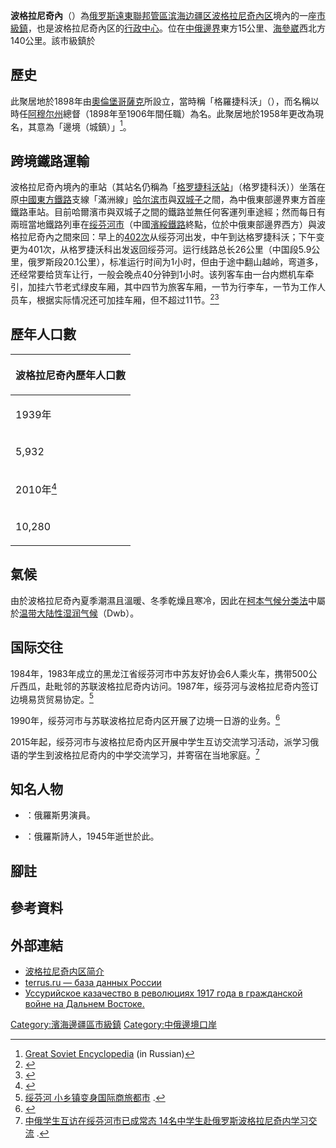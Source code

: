{{Infobox settlement
|name = 波格拉尼奇內
|native_name = Пограничный
|settlement_type = 市級鎮
|latd = 44 | latm = 24 | lats = 49 | latNS = N
|longd = 131 | longm = 22 | longs = 32 | longEW = E
|image_skyline = 
|image_caption = 
|image_map = Map of Russia - Primorsky Krai (2008-03).svg
|map_caption = 滨海边疆区在俄羅斯的位置
|pushpin_map=Russia Primorsky Krai
|pushpin_map_caption =波格拉尼奇內在滨海边疆区的位置
|coordinates_display = inline,title
|coordinates_region = RU-PRI
|subdivision_type = [[世界政區索引|國家]]
|subdivision_name = [[俄羅斯|俄羅斯]]
|subdivision_type1 = [[俄羅斯聯邦管區|聯邦管區]]
|subdivision_name1 = [[遠東聯邦管區|遠東聯邦管區]]
|subdivision_type2 = [[俄罗斯联邦主体|聯邦主體]]
|subdivision_name2 = [[滨海边疆区|滨海边疆区]]
|subdivision_type3 = 區
|subdivision_name3 = [[波格拉尼奇內區|波格拉尼奇內區]]
|established_title = 設立
|established_date = 1898年
|established_title1 = 成為市級鎮
|established_date1 = 1936年
|established_title2 = 前稱
|established_date2 = 格罗迭科沃/格罗捷科沃（{{lang|ru|Гродеково}}；[[俄語羅馬化|拉丁化]]：Grodekovo，1958年以前）
|population_as_of = [[2010年俄羅斯人口普查|2010]]
|population_footnotes =<ref name="2010Census">{{ru-pop-ref|2010Census}}</ref>
|population_total = 10280
|population_density_km2 = auto
|pop_est_footnotes = <ref name="2016Census">{{Cite web |url=http://www.gks.ru/free_doc/doc_2016/bul_dr/mun_obr2016.rar |title=Численность населения Российской Федерации по муниципальным образованиям на 1 января 2016 года |access-date=2016-11-12 |archive-date=2019-05-13 |archive-url=https://web.archive.org/web/20190513150350/http://www.gks.ru/free_doc/doc_2016/bul_dr/mun_obr2016.rar |dead-url=no }}</ref>
|pop_est_as_of = 2016
|population_est = 10179
|elevation_m = 
|timezone = [[海參崴時間|VLAT]]
|utc_offset = +10
|postal_code_type = {{le|俄羅斯郵區編號|Postal codes in Russia|郵區編號}}
|postal_code =  692582
|blank_name = [[車輛號牌|車輛號牌]]
|blank_info = 25、125
|blank1_name = {{le|俄羅斯電話區號|Telephone numbers in Russia|電話區號}}
|blank1_info = +7 42345
|blank2_name = [[俄羅斯行政區劃代碼|OKATO]]
|blank2_info = [https://classif.spb.ru/classificators/view/okt.php?st=A&kr=1&kod=05232551 05232551]
|blank3_name = OKTMO
|blank3_info = [https://classif.spb.ru/classificators/view/tma.php?st=A&kr=1&kod=05632151051 05632151051]
|website =
}}

'''波格拉尼奇內'''（{{lang-ru|Пограничный}}）為[[俄罗斯|俄罗斯]][[遠東聯邦管區|遠東聯邦管區]][[滨海边疆区|滨海边疆区]][[波格拉尼奇內区|波格拉尼奇內区]]境內的一座[[市級鎮|市級鎮]]，也是波格拉尼奇內区的[[行政中心|行政中心]]。位在[[中國－俄羅斯邊界|中俄邊界]]東方15公里、[[海參崴|海參崴]]西北方140公里。該市級鎮於{{ru-census|p2010=10,280|p2002=12,221|p1989=11,333}}

==歷史==
此聚居地於1898年由[[奧倫堡哥薩克|奧倫堡哥薩克]]所設立，當時稱「格羅捷科沃」（{{lang|ru|Гродеково}}），而名稱以時任[[阿穆尔州|阿穆尔州]]總督{{link-ru|尼古拉·伊萬諾維奇·格羅捷科夫|Гродеков, Николай Иванович}}（1898年至1906年間任職）為名。此聚居地於1958年更改為現名，其意為「邊境（城鎮）」<ref>[http://dic.academic.ru/dic.nsf/bse/121468/%D0%9F%D0%BE%D0%B3%D1%80%D0%B0%D0%BD%D0%B8%D1%87%D0%BD%D1%8B%D0%B9 Great Soviet Encyclopedia] {{Wayback|url=http://dic.academic.ru/dic.nsf/bse/121468/%D0%9F%D0%BE%D0%B3%D1%80%D0%B0%D0%BD%D0%B8%D1%87%D0%BD%D1%8B%D0%B9 |date=20200214051435 }} (in Russian)</ref>。

==跨境鐵路運輸==
波格拉尼奇內境內的車站（其站名仍稱為「[[格罗捷科沃站|格罗捷科沃站]]」（格罗捷科沃）{{efn|列车车厢水牌上的译名与俄罗斯铁路车站的中文名称显示为“格罗迭科沃”，而中国铁路车票票面上此站译名为“格罗捷科沃”。}}）坐落在原[[中國東方鐵路|中國東方鐵路]]支線「滿洲線{{efn|該支線今分為西伯利亞鐵路支線以及[[濱綏鐵路|濱綏鐵路]]，而西伯利亞鐵路支線進入中國以後連接濱綏鐵路。}}」[[哈尔滨市|哈尔滨市]]與[[双城子|双城子]]之間，為中俄東部邊界東方首座鐵路車站。目前哈爾濱市與双城子之間的鐵路並無任何客運列車途經；然而每日有兩班當地鐵路列車在[[绥芬河市|绥芬河市]]（中國[[濱綏鐵路|濱綏鐵路]]終點，位於中俄東部邊界西方）與波格拉尼奇內之間來回：早上的[[401/402次列车|402次]]从绥芬河出发，中午到达格罗捷科沃；下午变更为401次，从格罗捷沃科出发返回绥芬河。运行线路总长26公里（中国段5.9公里，俄罗斯段20.1公里），标准运行时间为1小时，但由于途中翻山越岭，弯道多，还经常要给货车让行，一般会晚点40分钟到1小时。该列客车由一台内燃机车牵引，加挂六节老式绿皮车厢，其中四节为旅客车厢，一节为行李车，一节为工作人员车，根据实际情况还可加挂车厢，但不超过11节。<ref>{{Cite web |url=http://m.hljnews.cn:4402/html/16421.html |title=绥芬河国际列 |access-date=2018-07-08 |archive-url=https://web.archive.org/web/20180708103857/http://m.hljnews.cn:4402/html/16421.html |archive-date=2018-07-08 |dead-url=yes }}</ref><ref>{{Cite web |url=https://m.sohu.com/a/67499749_102551/?pvid=000115_3w_a |title=绥芬河到海参崴出关攻略 |access-date=2018-07-08 |archive-date=2020-02-14 |archive-url=https://web.archive.org/web/20200214051449/https://m.sohu.com/a/67499749_102551/?pvid=000115_3w_a |dead-url=no }}</ref>

==歷年人口數==
{| class="wikitable" style=text-align:center
|-
! colspan =7| 波格拉尼奇內歷年人口數
|-
! 1939年 !! 1959年 !! 1970年 !! 1979年 !! 1989年<ref name="Census1989" /> !! 2002年<ref name="PopCensus" /> !! 2009年<ref name="2009Est">{{ru-pop-ref|2009Est}}</ref> 
|-
| 5,932 || 11,024 || 9,752 || 10,098 || 11,333 || 12,221 || 11,857
|-
! 2010年<ref name="2010Census">{{ru-pop-ref|2010Census}}</ref> !! 2012年 !! 2013年 !! 2014年 !! 2015年 !! 2016年<ref name="2016Census"/> !!
|-
| 10,280 || 10,187 || 10,156 || 10,169 || 10,103 || 10,179 ||
|}

==氣候==
由於波格拉尼奇內夏季潮濕且溫暖、冬季乾燥且寒冷，因此在[[柯本气候分类法|柯本气候分类法]]中屬於[[温带大陆性湿润气候|温带大陆性湿润气候]]（Dwb）。

<div style="width:75%;">
{{Weather box
|location=波格拉尼奇內
|metric first=yes
|single line=yes
|Jan record high C=6.8
|Feb record high C=13.7
|Mar record high C=21.3
|Apr record high C = 30.2
|May record high C = 35.0
|Jun record high C = 36.9
|Jul record high C = 39.0
|Aug record high C = 39.2
|Sep record high C = 33.5
|Oct record high C = 30.4
|Nov record high C = 21.3
|Dec record high C = 12.0
|Jan high C = -9.5
|Feb high C = -5.2
|Mar high C = 2.7
|Apr high C = 12.9
|May high C = 19.7
|Jun high C = 23.5
|Jul high C = 26.7
|Aug high C = 26.5
|Sep high C = 21.4
|Oct high C = 14.0
|Nov high C = 2.3
|Dec high C = -7.0
|Jan mean C = -15.4
|Feb mean C = -11.7
|Mar mean C = -3.9
|Apr mean C = 5.6
|May mean C = 12.3
|Jun mean C = 16.9
|Jul mean C = 20.6
|Aug mean C = 20.6
|Sep mean C = 14.4
|Oct mean C = 6.5
|Nov mean C = -4.0
|Dec mean C = -12.7
|Jan low C = -20.4
|Feb low C = -17.0
|Mar low C = -9.4
|Apr low C = -0.7
|May low C = 5.7
|Jun low C = 11.2
|Jul low C = 15.7
|Aug low C = 15.8
|Sep low C = 8.8
|Oct low C = 0.7
|Nov low C = -9.1
|Dec low C = -17.4
|Jan record low C = -36.9
|Feb record low C = -33.0
|Mar record low C = -27.6
|Apr record low C = -14.5
|May record low C = -4.2
|Jun record low C = 2.0
|Jul record low C = 5.1
|Aug record low C = 5.6
|Sep record low C = -3.1
|Oct record low C = -13.1
|Nov record low C = -28.6
|Dec record low C = -35.2
|Jan precipitation mm = 6.7
|Feb precipitation mm = 8.1
|Mar precipitation mm = 13.1
|Apr precipitation mm = 25.3
|May precipitation mm = 58.6
|Jun precipitation mm = 95.3
|Jul precipitation mm = 117.2
|Aug precipitation mm = 122.5
|Sep precipitation mm = 64.5
|Oct precipitation mm = 37.2
|Nov precipitation mm = 14.5
|Dec precipitation mm = 9.5
|unit precipitation days = 0.1 mm
|Jan precipitation days = 4.4
|Feb precipitation days = 3.7
|Mar precipitation days = 5.6
|Apr precipitation days = 6.8
|May precipitation days = 9.3
|Jun precipitation days = 8.2
|Jul precipitation days = 11.4
|Aug precipitation days = 8.3
|Sep precipitation days = 5.5
|Oct precipitation days = 4.6
|Nov precipitation days = 4.8
|Dec precipitation days = 4.5
|Jan humidity = 63.2
|Feb humidity = 58.8
|Mar humidity = 55.7
|Apr humidity = 56.1
|May humidity = 64.4
|Jun humidity = 74.0
|Jul humidity = 81.8
|Aug humidity = 78.7
|Sep humidity = 70.2
|Oct humidity = 59.3
|Nov humidity = 59.0
|Dec humidity = 61.8
|Jan sun = 183
|Feb sun = 190
|Mar sun = 230
|Apr sun = 215
|May sun = 239
|Jun sun = 215
|Jul sun = 208
|Aug sun = 210
|Sep sun = 222
|Oct sun = 214
|Nov sun = 182
|Dec sun = 163
|source 1 = climatebase.ru (1930-2008)<ref name="climatebase">{{cite web|title=Pogranichnyy, Russia|url=http://climatebase.ru/station/31915/?lang=en|publisher=Climatebase.ru|accessdate=2013-01-26|archive-date=2013-04-16|archive-url=https://archive.is/20130416154727/http://climatebase.ru/station/31915/?lang=en|dead-url=no}}</ref>
|source 2 = NOAA (sun only, 1961-1990)<ref name="NOAA">{{cite web|title=Climate Normals for POGRANICNYJ|url=ftp://ftp.atdd.noaa.gov/pub/GCOS/WMO-Normals/RA-II/RA/31915.TXT|publisher=[[美国国家海洋和大气管理局|美国国家海洋和大气管理局]]|accessdate=2013-01-26}}</ref>
}}
</div>

==国际交往==
1984年，1983年成立的黑龙江省绥芬河市中苏友好协会6人乘火车，携带500公斤西瓜，赴毗邻的苏联波格拉尼奇内访问。1987年，绥芬河与波格拉尼奇内签订边境易货贸易协定。<ref>[http://ihlj.ifeng.com/6694097/news.shtml?srctag=pc2m 绥芬河 小乡镇变身国际商旅都市] {{Wayback|url=http://ihlj.ifeng.com/6694097/news.shtml?srctag=pc2m |date=20200214051500 }}.</ref>

1990年，绥芬河市与苏联波格拉尼奇内区开展了边境一日游的业务。<ref>{{Cite web |url=https://www.chinacourt.org/law/detail/1990/07/id/11114.shtml |title=国家旅游局关于同意黑龙江省绥芬河市与 苏联波格拉尼奇内区开展边境一日游的函 |access-date=2018-07-08 |archive-date=2019-08-15 |archive-url=https://web.archive.org/web/20190815163757/https://www.chinacourt.org/law/detail/1990/07/id/11114.shtml |dead-url=no }}</ref>

2015年起，绥芬河市与波格拉尼奇内区开展中学生互访交流学习活动，派学习俄语的学生到波格拉尼奇内的中学交流学习，并寄宿在当地家庭。<ref>[http://www.hlj.gov.cn/zwfb/system/2017/11/09/010853567.shtml 中俄学生互访在绥芬河市已成常态 14名中学生赴俄罗斯波格拉尼奇内学习交流] {{Wayback|url=http://www.hlj.gov.cn/zwfb/system/2017/11/09/010853567.shtml |date=20200214051502 }}.</ref>

==知名人物==
*{{le|列昂尼德·亞爾莫利尼克|Leonid Yarmolnik}}：俄羅斯男演員。
*{{link-ru|阿爾謝尼·涅斯梅洛夫|Несмелов, Арсений Иванович}}：俄羅斯詩人，1945年逝世於此。

==腳註==
{{notelist}}

==參考資料==
{{Reflist|30em}}

==外部連結==
{{commons category|Pogranichny, Primorsky Krai}}
*[https://web.archive.org/web/20180708044829/http://asiadata.ru/?lang=zh&id=1541 波格拉尼奇内区简介]
* [https://web.archive.org/web/20121016115323/http://terrus.ru/cgi-bin/allrussia/v3_index.pl?act=reg&id=25 terrus.ru — база данных России]
* [https://web.archive.org/web/20090917025611/http://kazak-forum.jino-net.ru/history_usur_3.htm Уссурийское казачество в революциях 1917 года в гражданской войне на Дальнем Востоке.]

{{DEFAULTSORT:Pogranichny}}
[[Category:濱海邊疆區市級鎮|Category:濱海邊疆區市級鎮]]
[[Category:中俄邊境口岸|Category:中俄邊境口岸]]
